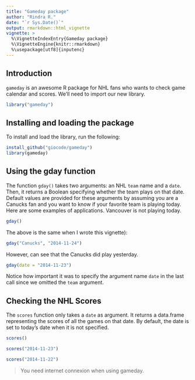 ```yaml
---
title: "Gameday package"
author: "Rindra R."
date: "`r Sys.Date()`"
output: rmarkdown::html_vignette
vignette: >
  %\VignetteIndexEntry{Gameday package}
  %\VignetteEngine{knitr::rmarkdown}
  %\usepackage[utf8]{inputenc}
---
```



## Introduction

`gameday` is an awesome R package for NHL fans who wants to check game calendar and scores. 
We'll need to import our new library. 
```r
library("gameday")
```


## Installing and loading the package
To install and load the library, run the following: 
```r
install_github("giocode/gameday")
library(gameday)
```


## Using the gday function

The function `gday()` takes two arguments: an NHL `team` name and a `date`. Then, it returns a Boolean specifying whether the team plays on that date. Default values are provided for these arguments by assuming you are a Canucks fan and you want to know if your favorite team is playing today.
Here are some examples of applications. 
Vancouver is not playing today. 
```r
gday()
```
The above is the same when I wrote this vignette): 
```r
gday("Canucks", "2014-11-24")
```
However, can see that the Canucks did play yesterday.
```r
gday(date = "2014-11-23")
```
Notice how important it was to specify the argument name `date` in the last call since we omitted the `team` argument. 


## Checking the NHL Scores

The `scores` function only takes a `date` as argument. It returns a data.frame representing the scores of all the games on that date. By default, the date is set to today's date when it is not specified.

```r
scores()
```

```r
scores("2014-11-23")
```

```r
scores("2014-11-22")
```

> You need internet connexion when using gameday.
